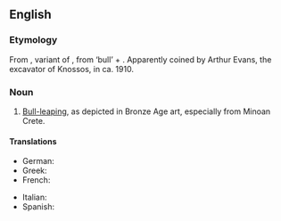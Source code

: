 ==English==
{{wikipedia}}

===Etymology===
From {{etyl|grc}} {{term|lang=grc|ταυροκαθάψια}}, variant of {{term|lang=grc|ταυροκάθαψις}}, from {{term|lang=grc|ταῦρος}} ‘bull’ + {{term|lang=grc|κάθαψις}}. Apparently coined by Arthur Evans, the excavator of Knossos, in ca. 1910.

===Noun===
{{en-noun|-}}

# {{rare}} [[bull-leaping|Bull-leaping]], as depicted in Bronze Age art, especially from Minoan Crete.

====Translations====
{{trans-top|bull-leaping}}
* German: {{t|de|Stiersprung|m}}
* Greek: {{t-|el|ταυροκαθάψια|f}}
* French: {{t|fr|taurokathapsie|f}}
{{trans-mid}}
* Italian: {{t|it|taurocatapsia|f}}
* Spanish: {{t|es|taurocatapsia|f}}
{{trans-bottom}}